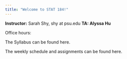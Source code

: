 ```yaml
---
title: "Welcome to STAT 184!"
---
```


**Instructor:** Sarah Shy, shy at psu.edu
**TA: Alyssa Hu**

Office hours:

The Syllabus can be found here.

The weekly schedule and assignments can be found here.
